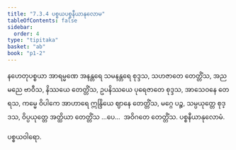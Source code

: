 ```yaml
---
title: "7.3.4 ပစ္စယပစ္စနီယာနုလောမ"
tableOfContents: false
sidebar:
  order: 4
type: "tipitaka"
basket: "ab"
book: "p1-2"
---
```



<DynamicBreadcrumb />

<Division number="58" book="p1-2" e="ch" v="37" p="35">

<Paragraph number="246" book="p1-2">
နဟေတုပစ္စယာ အာရမ္မဏေ အနန္တရေ သမနန္တရေ စုဒ္ဒသ, သဟဇာတေ တေတ္တိံသ, အညမညေ ဗာဝီသ, နိဿယေ တေတ္တိံသ, ဥပနိဿယေ ပုရေဇာတေ စုဒ္ဒသ, အာသေဝနေ တေရသ, ကမ္မေ ဝိပါကေ အာဟာရေ ဣန္ဒြိယေ ဈာနေ တေတ္တိံသ, မဂ္ဂေ ပဉ္စ, သမ္ပယုတ္တေ စုဒ္ဒသ, ဝိပ္ပယုတ္တေ အတ္ထိယာ တေတ္တိံသ …ပေ…  အဝိဂတေ တေတ္တိံသ.

</Paragraph>
</Division>

<Paragraph number="247" type="center" book="p1-2">
ပစ္စနီယာနုလောမံ.

  
ပစ္စယဝါရော.
</Paragraph>